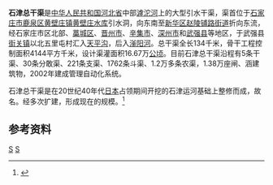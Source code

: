 '''石津总干渠'''是[[中华人民共和国|中华人民共和国]][[河北省|河北省]]中部[[滹沱河|滹沱河]]上的大型引水干渠，渠首位于[[石家庄市|石家庄市]][[鹿泉区|鹿泉区]][[黄壁庄镇|黄壁庄镇]][[黄壁庄水库|黄壁庄水库]]引水洞，向东南至[[新华区_(石家庄市)|新华区]][[赵陵铺路街道|赵陵铺路街道]]折向东流，经石家庄市区北部、[[藁城区|藁城区]]、[[晋州市|晋州市]]、[[辛集市|辛集市]]、[[深州市|深州市]]和[[武强县|武强县]]等地区，于武强县[[街关镇|街关镇]]以北五里屯村汇入[[天平沟|天平沟]]，后入[[滏阳河|滏阳河]]。总干渠全长134千米，骨干工程控制面积4144平方千米，设计渠灌面积16.67万[[公顷|公顷]]。目前{{when}}石津总干渠沿程有5条干渠、30条分敢渠、221条支渠、1762条斗渠、1.2万多条农渠，1.38万座闸、涵建筑物，2002年建成管理自动化系统。

石津总干渠是在20世纪40年代[[日本|日本]]占领期间开挖的石津运河基础上整修而成，故名。经多次扩建，形成现在的规模。<ref name="中国河湖大典">{{cite book zh |author=《[[中国河湖大典|中国河湖大典]]》编纂委员会 |title=《中国河湖大典·海河卷》 |format=M |edition=1 |location=北京 |publisher=中国水利水电出版社 |date=2013年1月 |pages=143页 |id= ISBN 978-7-5170-0563-6}}</ref>

==参考资料==
{{reflist}}
[[Category:海河水系|S]]
[[Category:河北河流|S]]